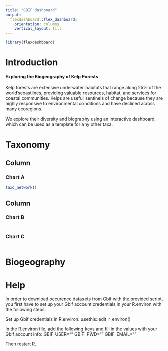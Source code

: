 ```yaml
---
title: "GBIF dashboard"
output: 
  flexdashboard::flex_dashboard:
    orientation: columns
    vertical_layout: fill
---
```


```r
library(flexdashboard)
```

Introduction
===================================== 

#### Exploring the Biogeography of Kelp Forests 

Kelp forests are extensive underwater habitats that range along 25% of the world’scoastlines, providing valuable resources, habitat, and services for coastal communities.
Kelps are useful sentinels of change because they are highly responsive to environmental conditions and have declined across many ecoregions. 

We explore their diversity and biography using an interactive dashboard, which can be used as a template for any other taxa. 

Taxonomy
===================================== 

Column {data-width=650}
-----------------------------------------------------------------------

### Chart A

```r
taxo_network()
```

Column {data-width=350}
-----------------------------------------------------------------------

### Chart B

```r

```

### Chart C

```r

```

Biogeography
=====================================

Help
=====================================
In order to download occurence datasets from Gbif with the provided script, you first have to set up your Gbif account credentials in your R.environ with the following steps:

Set up Gbif credentials in R.environ:
usethis::edit_r_environ()

In the R.environ file, add the following keys and fill in the values with your Gbif account info:
GBIF_USER=""
GBIF_PWD=""
GBIF_EMAIL=""

Then restart R.